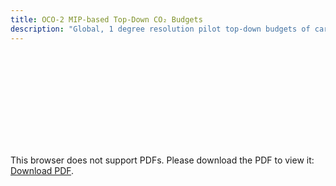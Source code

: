 ```yaml
---
title: OCO-2 MIP-based Top-Down CO₂ Budgets
description: "Global, 1 degree resolution pilot top-down budgets of carbon dioxide emissions at 5 year intervals and national scales, version 1"
---
```

<object data="./reports/oco2-mip-co2budget-yeargrid-v1_Processing and Verification Report.pdf" type="application/pdf" width="1024px" height="1000px">
    <embed src="./reports/oco2-mip-co2budget-yeargrid-v1_Processing and Verification Report.pdf">
        <p>This browser does not support PDFs. Please download the PDF to view it: <a href="./reports/oco2-mip-co2budget-yeargrid-v1_Processing and Verification Report.pdf">Download PDF</a>.</p>
    </embed>
</object>